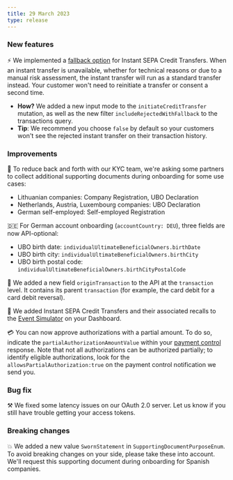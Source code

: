 ```yaml
---
title: 29 March 2023
type: release
---
```


### New features

⚡ We implemented a [fallback option](/topics/payments/credit-transfers/sepa) for Instant SEPA Credit Transfers.
When an instant transfer is unavailable, whether for technical reasons or due to a manual risk assessment, the instant transfer will run as a standard transfer instead.
Your customer won't need to reinitiate a transfer or consent a second time.

- **How?** We added a new input mode to the `initiateCreditTransfer` mutation, as well as the new filter `includeRejectedWithFallback` to the transactions query.
- **Tip**: We recommend you choose `false` by default so your customers won't see the rejected instant transfer on their transaction history.

### Improvements

📃 To reduce back and forth with our KYC team, we're asking some partners to collect additional supporting documents during onboarding for some use cases:

- Lithuanian companies: Company Registration, UBO Declaration
- Netherlands, Austria, Luxembourg companies: UBO Declaration
- German self-employed: Self-employed Registration

🇩🇪 For German account onboarding (`accountCountry: DEU`), three fields are now API-optional:

- UBO birth date: `individualUltimateBeneficialOwners.birthDate`
- UBO birth city: `individualUltimateBeneficialOwners.birthCity`
- UBO birth postal code: `individualUltimateBeneficialOwners.birthCityPostalCode`

📼 We added a new field `originTransaction` to the API at the `transaction` level.
It contains its parent `transaction` (for example, the card debit for a card debit reversal).

🧪 We added Instant SEPA Credit Transfers and their associated recalls to the [Event Simulator](/developers/tools/event-simulator) on your Dashboard.

💳 You can now approve authorizations with a partial amount.
To do so, indicate the `partialAuthorizationAmountValue` within your [payment control](/developers/using-api/payment-control) response.
Note that not all authorizations can be authorized partially; to identify eligible authorizations, look for the `allowsPartialAuthorization:true` on the payment control notification we send you.

### Bug fix

⚒️ We fixed some latency issues on our OAuth 2.0 server.
Let us know if you still have trouble getting your access tokens.

### Breaking changes

💥 We added a new value `SwornStatement` in `SupportingDocumentPurposeEnum`.
To avoid breaking changes on your side, please take these into account.
We'll request this supporting document during onboarding for Spanish companies.
